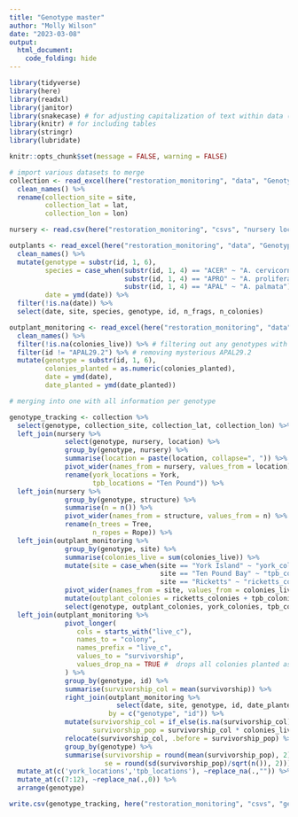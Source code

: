 ```yaml
---
title: "Genotype master"
author: "Molly Wilson"
date: "2023-03-08"
output: 
  html_document:
    code_folding: hide
---
```


```r
library(tidyverse)
library(here) 
library(readxl) 
library(janitor)
library(snakecase) # for adjusting capitalization of text within data (e.g., species names)
library(knitr) # for including tables
library(stringr)
library(lubridate)

knitr::opts_chunk$set(message = FALSE, warning = FALSE)
```

```r
# import various datasets to merge
collection <- read_excel(here("restoration_monitoring", "data", "Genotype tracking.xlsx"), sheet = "collection") %>%
  clean_names() %>%
  rename(collection_site = site,
         collection_lat = lat,
         collection_lon = lon)

nursery <- read.csv(here("restoration_monitoring", "csvs", "nursery locations.csv"))

outplants <- read_excel(here("restoration_monitoring", "data", "Genotype tracking.xlsx"), sheet = "outplants") %>% 
  clean_names() %>%
  mutate(genotype = substr(id, 1, 6),
         species = case_when(substr(id, 1, 4) == "ACER" ~ "A. cervicornis",
                             substr(id, 1, 4) == "APRO" ~ "A. prolifera",
                             substr(id, 1, 4) == "APAL" ~ "A. palmata"),
         date = ymd(date)) %>%
  filter(!is.na(date)) %>%
  select(date, site, species, genotype, id, n_frags, n_colonies)

outplant_monitoring <- read_excel(here("restoration_monitoring", "data", "genotype tracking.xlsx"), sheet = "outplant monitoring") %>% 
  clean_names() %>%
  filter(!is.na(colonies_live)) %>% # filtering out any genotypes with missing data
  filter(id != "APAL29.2") %>% # removing mysterious APAL29.2
  mutate(genotype = substr(id, 1, 6),
         colonies_planted = as.numeric(colonies_planted),
         date = ymd(date),
         date_planted = ymd(date_planted))
```

```r
# merging into one with all information per genotype

genotype_tracking <- collection %>%
  select(genotype, collection_site, collection_lat, collection_lon) %>%
  left_join(nursery %>%
              select(genotype, nursery, location) %>%
              group_by(genotype, nursery) %>%
              summarise(location = paste(location, collapse=", ")) %>%
              pivot_wider(names_from = nursery, values_from = location) %>%
              rename(york_locations = York,
                     tpb_locations = "Ten Pound")) %>%
  left_join(nursery %>%
              group_by(genotype, structure) %>%
              summarise(n = n()) %>%
              pivot_wider(names_from = structure, values_from = n) %>%
              rename(n_trees = Tree,
                     n_ropes = Rope)) %>%
  left_join(outplant_monitoring %>%
              group_by(genotype, site) %>%
              summarise(colonies_live = sum(colonies_live)) %>%
              mutate(site = case_when(site == "York Island" ~ "york_colonies",
                                      site == "Ten Pound Bay" ~ "tpb_colonies",
                                      site == "Ricketts" ~ "ricketts_colonies")) %>%
              pivot_wider(names_from = site, values_from = colonies_live) %>%
              mutate(outplant_colonies = ricketts_colonies + tpb_colonies + york_colonies) %>% # live colonies
              select(genotype, outplant_colonies, york_colonies, tpb_colonies, ricketts_colonies)) %>%
  left_join(outplant_monitoring %>%
              pivot_longer(
                 cols = starts_with("live_c"),
                 names_to = "colony",
                 names_prefix = "live_c",
                 values_to = "survivorship",
                 values_drop_na = TRUE #  drops all colonies planted as indv (APALs and some APROs)
              ) %>%
              group_by(genotype, id) %>%
              summarise(survivorship_col = mean(survivorship)) %>%
              right_join(outplant_monitoring %>%
                           select(date, site, genotype, id, date_planted, colonies_planted, colonies_live),
                         by = c("genotype", "id")) %>%
              mutate(survivorship_col = if_else(is.na(survivorship_col), 100, survivorship_col),
                     survivorship_pop = survivorship_col * colonies_live / colonies_planted) %>%
              relocate(survivorship_col, .before = survivorship_pop) %>%
              group_by(genotype) %>%
              summarise(survivorship = round(mean(survivorship_pop), 2),
                        se = round(sd(survivorship_pop)/sqrt(n()), 2))) %>%
  mutate_at(c('york_locations','tpb_locations'), ~replace_na(.,"")) %>%
  mutate_at(c(7:12), ~replace_na(.,0)) %>%
  arrange(genotype)

write.csv(genotype_tracking, here("restoration_monitoring", "csvs", "genotype tracking.csv"), row.names=FALSE)
```


